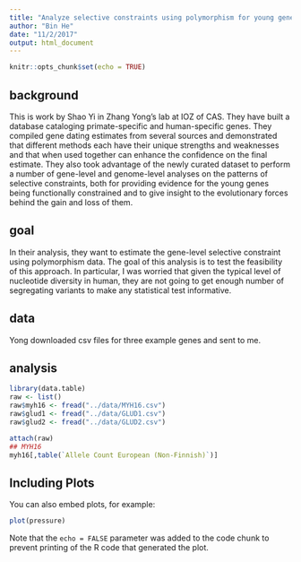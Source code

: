 ```yaml
---
title: "Analyze selective constraints using polymorphism for young genes"
author: "Bin He"
date: "11/2/2017"
output: html_document
---
```


```r
knitr::opts_chunk$set(echo = TRUE)
```

## background

This is work by Shao Yi in Zhang Yong's lab at IOZ of CAS. They have built a database cataloging primate-specific and human-specific genes. They compiled gene dating estimates from several sources and demonstrated that different methods each have their unique strengths and weaknesses and that when used together can enhance the confidence on the final estimate. They also took advantage of the newly curated dataset to perform a number of gene-level and genome-level analyses on the patterns of selective constraints, both for providing evidence for the young genes being functionally constrained and to give insight to the evolutionary forces behind the gain and loss of them.

## goal

In their analysis, they want to estimate the gene-level selective constraint using polymorphism data. The goal of this analysis is to test the feasibility of this approach. In particular, I was worried that given the typical level of nucleotide diversity in human, they are not going to get enough number of segregating variants to make any statistical test informative.

## data

Yong downloaded csv files for three example genes and sent to me.

## analysis

```r
library(data.table)
raw <- list()
raw$myh16 <- fread("../data/MYH16.csv")
raw$glud1 <- fread("../data/GLUD1.csv")
raw$glud2 <- fread("../data/GLUD2.csv")
```

```r
attach(raw)
## MYH16
myh16[,table(`Allele Count European (Non-Finnish)`)]
```
## Including Plots

You can also embed plots, for example:

```r
plot(pressure)
```

Note that the `echo = FALSE` parameter was added to the code chunk to prevent printing of the R code that generated the plot.
